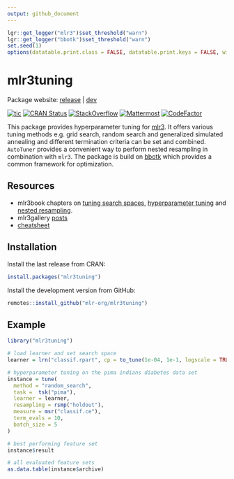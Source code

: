 ```yaml
---
output: github_document
---
```


```r
lgr::get_logger("mlr3")$set_threshold("warn")
lgr::get_logger("bbotk")$set_threshold("warn")
set.seed(1)
options(datatable.print.class = FALSE, datatable.print.keys = FALSE, width = 200)
```

# mlr3tuning

Package website: [release](https://mlr3tuning.mlr-org.com/) | [dev](https://mlr3tuning.mlr-org.com/dev/)

<!-- badges: start -->
[![tic](https://github.com/mlr-org/mlr3tuning/workflows/tic/badge.svg?branch=main)](https://github.com/mlr-org/mlr3tuning/actions)
[![CRAN Status](https://www.r-pkg.org/badges/version-ago/mlr3tuning)](https://cran.r-project.org/package=mlr3tuning)
[![StackOverflow](https://img.shields.io/badge/stackoverflow-mlr3-orange.svg)](https://stackoverflow.com/questions/tagged/mlr3)
[![Mattermost](https://img.shields.io/badge/chat-mattermost-orange.svg)](https://lmmisld-lmu-stats-slds.srv.mwn.de/mlr_invite/)
[![CodeFactor](https://www.codefactor.io/repository/github/mlr-org/mlr3tuning/badge)](https://www.codefactor.io/repository/github/mlr-org/mlr3tuning)
<!-- badges: end -->

This package provides hyperparameter tuning for [mlr3](https://mlr3.mlr-org.com).
It offers various tuning methods e.g. grid search, random search and generalized simulated annealing and different termination criteria can be set and combined.
`AutoTuner` provides a convenient way to perform nested resampling in combination with `mlr3`.
The package is build on [bbotk](https://github.com/mlr-org/bbotk) which provides a common framework for optimization.

## Resources

- mlr3book chapters on [tuning search spaces](https://mlr3book.mlr-org.com/searchspace.html), [hyperparameter tuning](https://mlr3book.mlr-org.com/tuning.html) and [nested resampling](https://mlr3book.mlr-org.com/nested-resampling.html).
- mlr3gallery [posts](https://mlr3gallery.mlr-org.com/#category:mlr3tuning)
- [cheatsheet](https://cheatsheets.mlr-org.com/mlr3tuning.pdf)

## Installation

Install the last release from CRAN:

```r
install.packages("mlr3tuning")
```

Install the development version from GitHub:

```r
remotes::install_github("mlr-org/mlr3tuning")
```

## Example

```r
library("mlr3tuning")

# load learner and set search space
learner = lrn("classif.rpart", cp = to_tune(1e-04, 1e-1, logscale = TRUE))

# hyperparameter tuning on the pima indians diabetes data set
instance = tune(
  method = "random_search",
  task =  tsk("pima"),
  learner = learner,
  resampling = rsmp("holdout"),
  measure = msr("classif.ce"),
  term_evals = 10,
  batch_size = 5
)

# best performing feature set
instance$result

# all evaluated feature sets
as.data.table(instance$archive)
```
